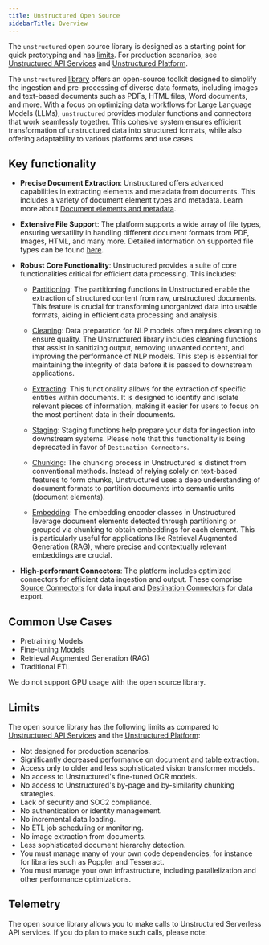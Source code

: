 ```yaml
---
title: Unstructured Open Source 
sidebarTitle: Overview
---
```


<Note>The `unstructured` open source library is designed as a starting point for quick prototyping and has [limits](#limits). For production scenarios, see [Unstructured API Services](/api-reference/api-services/overview) and [Unstructured Platform](/platform/overview).</Note>

The `unstructured` [library](https://github.com/Unstructured-IO/unstructured) offers an open-source toolkit
designed to simplify the ingestion and pre-processing of diverse data formats, including images and text-based documents
such as PDFs, HTML files, Word documents, and more. With a focus on optimizing data workflows for Large Language Models (LLMs),
`unstructured` provides modular functions and connectors that work seamlessly together. This cohesive system ensures
efficient transformation of unstructured data into structured formats, while also offering adaptability to various platforms
and use cases.

## Key functionality

*   **Precise Document Extraction**: Unstructured offers advanced capabilities in extracting elements and metadata from documents. This includes a variety of document element types and metadata. Learn more about [Document elements and metadata](../concepts/document-elements).
    
*   **Extensive File Support**: The platform supports a wide array of file types, ensuring versatility in handling different document formats from PDF, Images, HTML, and many more. Detailed information on supported file types can be found [here](/api-reference/api-services/overview#supported-file-types).
    
*   **Robust Core Functionality**: Unstructured provides a suite of core functionalities critical for efficient data processing. This includes:
    
    *   [Partitioning](/open-source/core-functionality/partitioning): The partitioning functions in Unstructured enable the extraction of structured content from raw, unstructured documents. This feature is crucial for transforming unorganized data into usable formats, aiding in efficient data processing and analysis.
        
    *   [Cleaning](/open-source/core-functionality/cleaning): Data preparation for NLP models often requires cleaning to ensure quality. The Unstructured library includes cleaning functions that assist in sanitizing output, removing unwanted content, and improving the performance of NLP models. This step is essential for maintaining the integrity of data before it is passed to downstream applications.
        
    *   [Extracting](/open-source/core-functionality/extracting): This functionality allows for the extraction of specific entities within documents. It is designed to identify and isolate relevant pieces of information, making it easier for users to focus on the most pertinent data in their documents.
        
    *   [Staging](/open-source/core-functionality/staging): Staging functions help prepare your data for ingestion into downstream systems. Please note that this functionality is being deprecated in favor of `Destination Connectors`.
        
    *   [Chunking](/open-source/core-functionality/chunking): The chunking process in Unstructured is distinct from conventional methods. Instead of relying solely on text-based features to form chunks, Unstructured uses a deep understanding of document formats to partition documents into semantic units (document elements).
        
    *   [Embedding](/open-source/core-functionality/embedding): The embedding encoder classes in Unstructured leverage document elements detected through partitioning or grouped via chunking to obtain embeddings for each element. This is particularly useful for applications like Retrieval Augmented Generation (RAG), where precise and contextually relevant embeddings are crucial.
        
*   **High-performant Connectors**: The platform includes optimized connectors for efficient data ingestion and output. These comprise [Source Connectors](../ingest/source-connectors/overview) for data input and [Destination Connectors](../ingest/destination-connectors/overview) for data export.
    

## Common Use Cases

*   Pretraining Models
*   Fine-tuning Models
*   Retrieval Augmented Generation (RAG)
*   Traditional ETL

<Note>We do not support GPU usage with the open source library.</Note>

## Limits

The open source library has the following limits as compared to [Unstructured API Services](/api-reference/api-services/overview) and the [Unstructured Platform](/platform/overview):

* Not designed for production scenarios.
* Significantly decreased performance on document and table extraction.
* Access only to older and less sophisticated vision transformer models.
* No access to Unstructured's fine-tuned OCR models.
* No access to Unstructured's by-page and by-similarity chunking strategies.
* Lack of security and SOC2 compliance.
* No authentication or identity management.
* No incremental data loading.
* No ETL job scheduling or monitoring.
* No image extraction from documents.
* Less sophisticated document hierarchy detection.
* You must manage many of your own code dependencies, for instance for libraries such as Poppler and Tesseract.
* You must manage your own infrastructure, including parallelization and other performance optimizations.

## Telemetry

The open source library allows you to make calls to Unstructured Serverless API services. If you do plan to make such calls, please note:


<SharedTelemetry />
